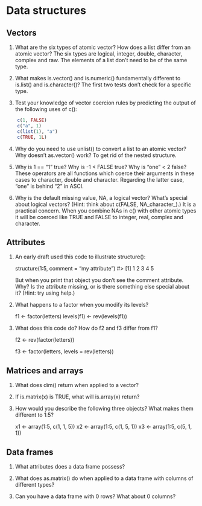 # Data structures {#intro}

## Vectors

1. What are the six types of atomic vector? How does a list differ from an atomic vector?
The six types are logical, integer, double, character, complex and raw. The elements of a list
don't need to be of the same type.

2. What makes is.vector() and is.numeric() fundamentally different to is.list() and is.character()?
The first two tests don't check for a specific type.

3. Test your knowledge of vector coercion rules by predicting the output of the following uses of c():
```r
    c(1, FALSE)
    c("a", 1)
    c(list(1), "a")
    c(TRUE, 1L)
```
    
4. Why do you need to use unlist() to convert a list to an atomic vector? Why doesn’t as.vector() work?
To get rid of the nested structure.

5. Why is 1 == "1" true? Why is -1 < FALSE true? Why is "one" < 2 false?
These operators are all functions which coerce their arguments in these cases to
character, double and character. Regarding the latter case, "one" is behind "2" in ASCI.

6. Why is the default missing value, NA, a logical vector? What’s special about logical vectors? (Hint: think about c(FALSE, NA_character_).)
It is a practical concern. When you combine NAs in c() with other atomic types it will be coerced
like TRUE and FALSE to integer, real, complex and character.

## Attributes

1. An early draft used this code to illustrate structure():

    structure(1:5, comment = "my attribute")
    #> [1] 1 2 3 4 5

    But when you print that object you don’t see the comment attribute. Why? Is the attribute missing, or is there something else special about it? (Hint: try using help.)

2. What happens to a factor when you modify its levels?

    f1 <- factor(letters)
    levels(f1) <- rev(levels(f1))

3. What does this code do? How do f2 and f3 differ from f1?

    f2 <- rev(factor(letters))

    f3 <- factor(letters, levels = rev(letters))

## Matrices and arrays

1. What does dim() return when applied to a vector?

2. If is.matrix(x) is TRUE, what will is.array(x) return?

3. How would you describe the following three objects? What makes them different to 1:5?

    x1 <- array(1:5, c(1, 1, 5))
    x2 <- array(1:5, c(1, 5, 1))
    x3 <- array(1:5, c(5, 1, 1))
    
## Data frames

1. What attributes does a data frame possess?

2. What does as.matrix() do when applied to a data frame with columns of different types?

3. Can you have a data frame with 0 rows? What about 0 columns?